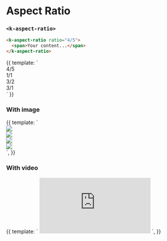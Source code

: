 

<Meta
  title="UI | Layout / Aspect Ratio"
  component={AspectRatio}
  decorators={[Padding]}
/>

# Aspect Ratio
### `<k-aspect-ratio>`

```html
<k-aspect-ratio ratio="4/5">
  <span>Your content...</span>
</k-aspect-ratio>
```

<Preview>
  <Story name="Example">
    {{
      template: `
        <k-auto-grid style="--gap: 1.5rem; --min: 10rem">
          <div>
            <k-aspect-ratio ratio="4/5">
              <span class="flex items-center justify-center bg-pattern text-white">4/5</span>
            </k-aspect-ratio>
          </div>
          <div>
            <k-aspect-ratio>
              <span class="flex items-center justify-center bg-pattern text-white">1/1</span>
            </k-aspect-ratio>
          </div>
          <div>
            <k-aspect-ratio ratio="3/2">
              <span class="flex items-center justify-center bg-pattern text-white">3/2</span>
            </k-aspect-ratio>
          </div>
          <div>
            <k-aspect-ratio ratio="3/1">
              <span class="flex items-center justify-center bg-pattern text-white">3/1</span>
            </k-aspect-ratio>
          </div>
        </k-auto-grid>
      `
    }}
  </Story>
</Preview>

<Props of={AspectRatio} />


### With image

<Preview>
  <Story name="Image">
    {{
      template: `
        <k-auto-grid style="--gap: 1.5rem; --min: 10rem">
          <div>
            <k-aspect-ratio ratio="4/5">
              <img src="https://source.unsplash.com/user/erondu/1600x900" class="object-cover">
            </k-aspect-ratio>
          </div>
          <div>
            <k-aspect-ratio>
              <img src="https://source.unsplash.com/user/erondu/1600x900" class="object-cover">
            </k-aspect-ratio>
          </div>
          <div>
            <k-aspect-ratio ratio="3/2">
              <img src="https://source.unsplash.com/user/erondu/1600x900" class="object-cover">
            </k-aspect-ratio>
          </div>
          <div>
            <k-aspect-ratio ratio="3/1">
              <img src="https://source.unsplash.com/user/erondu/1600x900" class="object-cover">
            </k-aspect-ratio>
          </div>
        </k-auto-grid>
      `,
    }}
  </Story>
</Preview>

### With video

<Preview>
  <Story name="Video">
    {{
      template: `
        <k-aspect-ratio ratio="16/9" class="bg-pattern">
          <iframe src="https://www.youtube.com/embed/vWGquxvqI_Y" frameborder="0" allow="accelerometer; autoplay; encrypted-media; gyroscope; picture-in-picture" allowfullscreen></iframe>
        </k-aspect-ratio>
      `,
    }}
  </Story>
</Preview>
